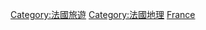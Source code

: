 {{Commonscat|Visitor attractions in France}}

[[Category:法國旅遊|Category:法國旅遊]]
[[Category:法國地理|Category:法國地理]]
[[Category:歐洲各國旅遊景點|France]]